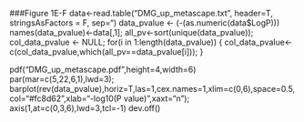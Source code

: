 ###Figure 1E-F
data<-read.table("DMG_up_metascape.txt", header=T, stringsAsFactors = F, sep="\t")
data_pvalue <- (-(as.numeric(data$LogP)))
names(data_pvalue)<-data[,1];
all_pv<-sort(unique(data_pvalue));
col_data_pvalue <- NULL;
for(i in 1:length(data_pvalue))
{
  col_data_pvalue<-c(col_data_pvalue,which(all_pv==data_pvalue[i]));
}

pdf("DMG_up_metascape.pdf",height=4,width=6)
par(mar=c(5,22,6,1),lwd=3);
barplot(rev(data_pvalue),horiz=T,las=1,cex.names=1,xlim=c(0,6),space=0.5,col="#fc8d62",xlab="-log10(P value)",xaxt="n");
axis(1,at=c(0,3,6),lwd=3,tcl=-1)
dev.off()

